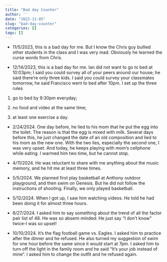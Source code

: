 ```yaml
---
title: "Bad day Counter"
author: ''
date: "2023-11-05"
slug: "bad-day-counter"
categories: []
tags: []
---
```


- 11/5/2023, this is a bad day for me. But I know the Chris guy bullied other students in the class and I was very mad. Obviously he learned the curse words from Chris.

- 12/14/2023, this is a bad day for me. Ian did not want to go to bed at 10:03pm; I said you could survey all of your peers around our house; he said there're only three kids. I said you could survey your classmates tomorrow, he said Francisco went to bed after 10pm. I set up the three rules

1. go to bed by 9:30pm everyday;

2. no food and video at the same time;

3. at least one exercise a day.

- 2/24/2024. One day before, he lied to his mom that he put the egg into the toilet. The reason is that the egg is mixed with milk. Several days before this, he just changed the date of an old composition and lied to his mom as the new one. With the two lies, especially the second one, I was very upset. And today, he keeps playing with mom's cellphone while eating. I warmed him two time, but he cannot stop.

- 4/11/2024. He was reluctant to share with me anything about the music memory, and he hit me at least three times.

- 5/5/2024. We planned first play basketball at Anthony outdoor playground, and then swim on Genesis. But he did not follow the instructions of shooting. Finally, we only played basketball.

- 5/12/2024. When I got up, I saw him watching videos. He told he had been doing it for almost three hours.

- 8/27/2024. I asked him to say something about the trend of all the factor pair list of 48. He was so absent-minded: He just say "I don't know" twice-I was so upset!

- 10/10/2024. It's the flag football game vs. Eagles. I asked him to practice after the dinner and he refused. He also turned my suggestion of swim for one hour before the same since it would start at 7pm. I asked him to turn off the light in the family room and he said "It's your job instead of mine". I asked him to change the outfit and he refused again.
